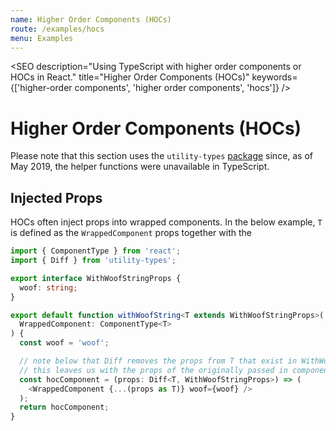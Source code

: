 ```yaml
---
name: Higher Order Components (HOCs)
route: /examples/hocs
menu: Examples
---
```



<SEO
  description="Using TypeScript with higher order components or HOCs in React."
  title="Higher Order Components (HOCs)"
  keywords={['higher-order components', 'higher order components', 'hocs']}
/>

# Higher Order Components (HOCs)

Please note that this section uses the `utility-types` [package](https://github.com/piotrwitek/utility-types) since, as of May 2019, the helper functions were unavailable in TypeScript.

## Injected Props

HOCs often inject props into wrapped components. In the below example, `T` is defined as the `WrappedComponent` props together with the

```typescript
import { ComponentType } from 'react';
import { Diff } from 'utility-types';

export interface WithWoofStringProps {
  woof: string;
}

export default function withWoofString<T extends WithWoofStringProps>(
  WrappedComponent: ComponentType<T>
) {
  const woof = 'woof';

  // note below that Diff removes the props from T that exist in WithWoofStringProps
  // this leaves us with the props of the originally passed in component (without the injected props)
  const hocComponent = (props: Diff<T, WithWoofStringProps>) => (
    <WrappedComponent {...(props as T)} woof={woof} />
  );
  return hocComponent;
}
```

